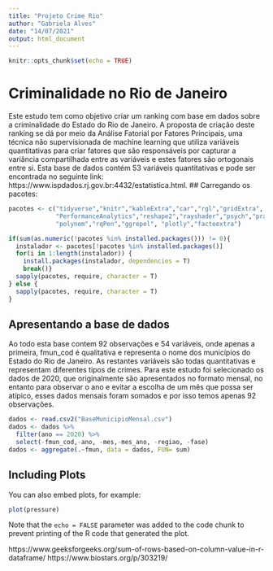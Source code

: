 ```yaml
---
title: "Projeto Crime Rio"
author: "Gabriela Alves"
date: "14/07/2021"
output: html_document
---
```


```r
knitr::opts_chunk$set(echo = TRUE)
```

# Criminalidade no Rio de Janeiro
Este estudo tem como objetivo criar um ranking com base em dados sobre a 
criminalidade do Estado do Rio de Janeiro. 
A proposta de criação deste ranking se dá por meio da Análise Fatorial por 
Fatores Principais, uma técnica não supervisionada de machine learning que
utiliza variáveis quantitativas para criar fatores que são responsáveis por 
capturar a variância compartilhada entre as variáveis e estes fatores são
ortogonais entre si.
Esta base de dados contém 53 variáveis quantitativas e pode ser encontrada no 
seguinte link: https://www.ispdados.rj.gov.br:4432/estatistica.html. 
## Carregando os pacotes:

``` r

pacotes <- c("tidyverse","knitr","kableExtra","car","rgl","gridExtra",
             "PerformanceAnalytics","reshape2","rayshader","psych","pracma",
             "polynom","rqPen","ggrepel", "plotly","factoextra")

if(sum(as.numeric(!pacotes %in% installed.packages())) != 0){
  instalador <- pacotes[!pacotes %in% installed.packages()]
  for(i in 1:length(instalador)) {
    install.packages(instalador, dependencies = T)
    break()}
  sapply(pacotes, require, character = T)  
} else {
  sapply(pacotes, require, character = T) 
}

````
## Apresentando a base de dados
Ao todo esta base contem 92 observações e 54 variáveis, onde apenas a primeira, 
fmun_cod é qualitativa e representa o nome dos municípios do Estado do Rio de 
Janeiro. As restantes variáveis são todas quantitativas e representam diferentes
tipos de crimes. 
Para este estudo foi selecionado os dados de 2020, que originalmente são 
apresentados no formato mensal, no entanto para observar o ano e evitar a escolha
de um mês que possa ser atípico, esses dados mensais foram somados e por isso 
temos apenas 92 observações.

```r


dados <- read.csv2("BaseMunicipioMensal.csv")
dados <- dados %>%
  filter(ano == 2020) %>%
  select(-fmun_cod,-ano, -mes,-mes_ano, -regiao, -fase)
dados <- aggregate(.~fmun, data = dados, FUN= sum)

```

## Including Plots

You can also embed plots, for example:

```r
plot(pressure)
```

Note that the `echo = FALSE` parameter was added to the code chunk to prevent printing of the R code that generated the plot.

https://www.geeksforgeeks.org/sum-of-rows-based-on-column-value-in-r-dataframe/
https://www.biostars.org/p/303219/
